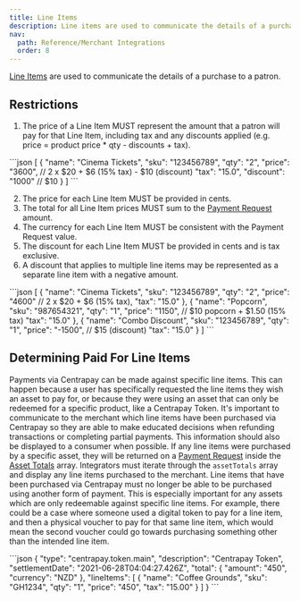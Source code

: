 ```yaml
---
title: Line Items
description: Line items are used to communicate the details of a purchase to a patron.
nav:
  path: Reference/Merchant Integrations
  order: 8
---
```


[Line Items](https://docs.centrapay.com/api/payment-requests#line-item) are used to communicate the details of a purchase to a patron.

## Restrictions

1. The price of a Line Item MUST represent the amount that a patron will pay for that Line Item, including tax and any discounts applied (e.g. price = product price * qty - discounts + tax).

  <CodePanel title="Example">
    ```json
    [
      {
        "name": "Cinema Tickets",
        "sku": "123456789",
        "qty": "2",
        "price": "3600", // 2 x $20 + $6 (15% tax) - $10 (discount)
        "tax": "15.0",
        "discount": "1000" // $10
      }
    ]
    ```
  </CodePanel>

2. The price for each Line Item MUST be provided in cents.
3. The total for all Line Item prices MUST sum to the [Payment Request](https://docs.centrapay.com/api/payment-requests#payment-request) amount.
4. The currency for each Line Item MUST be consistent with the Payment Request value.
5. The discount for each Line Item MUST be provided in cents and is tax exclusive.
6. A discount that applies to multiple line items may be represented as a separate line item with a negative amount.

  <CodePanel title="Example">
    ```json
    [
      {
        "name": "Cinema Tickets",
        "sku": "123456789",
        "qty": "2",
        "price": "4600" // 2 x $20 + $6 (15% tax),
        "tax": "15.0"
      },
      {
        "name": "Popcorn",
        "sku": "987654321",
        "qty": "1",
        "price": "1150", // $10 popcorn + $1.50 (15% tax)
        "tax": "15.0"
      },
      {
        "name": "Combo Discount",
        "sku": "123456789",
        "qty": "1",
        "price": "-1500", // $15 (discount)
        "tax": "15.0"
      }
    ]
    ```
  </CodePanel>

## Determining Paid For Line Items

Payments via Centrapay can be made against specific line items. This can happen because a user has specifically requested the line items they wish an asset to pay for, or because they were using an asset that can only be redeemed for a specific product, like a Centrapay Token.
It's important to communicate to the merchant which line items have been purchased via Centrapay so they are able to make educated decisions when refunding transactions or completing partial payments.
This information should also be displayed to a consumer when possible. If any line items were purchased by a specific asset, they will be returned on a [Payment Request](https://docs.centrapay.com/api/payment-requests#payment-requests) inside the [Asset Totals](https://docs.centrapay.com/api/payment-requests#asset-total) array.
Integrators must iterate through the `assetTotals` array and display any line items purchased to the merchant. Line items that have been purchased via Centrapay must no longer be able to be purchased using another form of payment.
This is especially important for any assets which are only redeemable against specific line items. For example, there could be a case where someone used a digital token to pay for a line item, and then a physical voucher to pay for that same line item, which would mean the second voucher could go towards purchasing something other than the intended line item.

<CodePanel title="Example">
```json
  {
    "type": "centrapay.token.main",
    "description": "Centrapay Token",
    "settlementDate": "2021-06-28T04:04:27.426Z",
    "total": {
      "amount": "450",
      "currency": "NZD"
    },
    "lineItems": [
      {
        "name": "Coffee Grounds",
        "sku": "GH1234",
        "qty": "1",
        "price": "450",
        "tax": "15.00"
      }
    ]
  }
```
</CodePanel>
